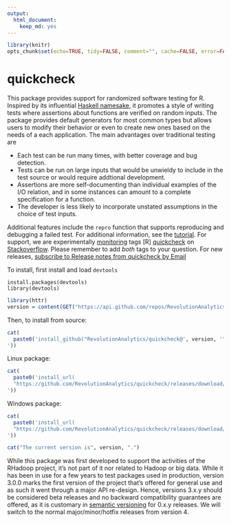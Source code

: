 ```yaml
---
output:
  html_document:
    keep_md: yes
---
```

```r
library(knitr)
opts_chunk$set(echo=TRUE, tidy=FALSE, comment="", cache=FALSE, error=FALSE)
```

quickcheck
==========

This package provides support for randomized  software testing for R. Inspired by its influential [Haskell namesake](http://www.eecs.northwestern.edu/~robby/courses/395-495-2009-fall/quick.pdf), it promotes a style of writing tests where assertions about functions are verified on random inputs. The package provides default generators for most common types but allows users to modify their behavior or even to create new ones based on the needs of a each application. The main advantages over traditional testing are

 * Each test can be run many times, with better coverage and bug detection.
 * Tests can be run on large inputs that would be unwieldy to include in the test source or would require addtional development.
 * Assertions are more self-documenting than individual examples of the I/O relation, and in some instances can amount to a complete specification for a function.
 * The developer is less likely to incorporate unstated assumptions in the choice of test inputs.

Additional features include the `repro` function that supports reproducing and debugging a failed test. For additional information, see the [tutorial](docs/tutorial.md). For support, we are experimentally [monitoring](http://stackoverflow.com/questions/tagged/r+quickcheck) tags [R] [quickcheck] on [Stackoverflow](http://stackoverflow.com). Please remember to add *both* tags to your question. For new releases, <a href="https://feedburner.google.com/fb/a/mailverify?uri=ReleaseNotesFromQuickcheck&amp;loc=en_US">subscribe to Release notes from quickcheck by Email</a>

To install, first install and load `devtools`

```
install.packages(devtools)
library(devtools)
```

```r
library(httr)
version = content(GET("https://api.github.com/repos/RevolutionAnalytics/quickcheck/releases"))[[1]]$tag
```

Then, to install from source:
```r
cat(
  paste0('install_github("RevolutionAnalytics/quickcheck@', version, '", subdir = "pkg")
'))
```

Linux package:
```r
cat(
  paste0('install_url(
  "https://github.com/RevolutionAnalytics/quickcheck/releases/download/', version, '/quickcheck_', version, '.tar.gz")
'))
```

Windows package:
```r
cat(
  paste0('install_url(
  "https://github.com/RevolutionAnalytics/quickcheck/releases/download/', version, '/quickcheck_', version, '.zip")
'))
```

```r
cat("The current version is", version, ".")
```

While this package was first developed to support the activities of the RHadoop project, it's not part of it nor related to Hadoop or big data. While it has been in use for a few years to test packages used in production, version 3.0.0 marks the first version of the project that's offered for general use and as such it went through a major API re-design. Hence, versions 3.x.y should be considered beta  releases and no backward compatibility guarantees are offered, as it is customary in [semantic versioning](http://semver.org) for 0.x.y releases. We will switch to the normal major/minor/hotfix releases from version 4.
